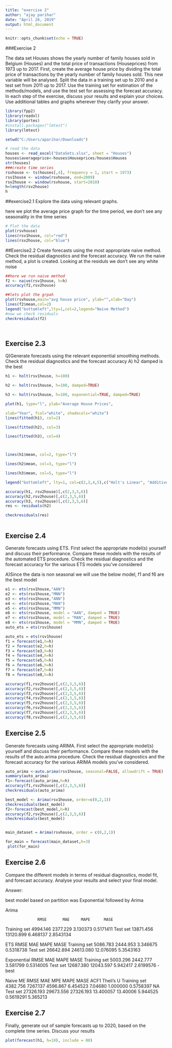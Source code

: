 ```yaml
---
title: "exercise 2"
author: "ajay parihar"
date: "April 26, 2019"
output: html_document
---
```


```r
knitr::opts_chunk$set(echo = TRUE)
```


###Exercise 2

The data set Houses shows the yearly number of family houses sold in Belgium
(Houses) and the total price of transactions (Houseprices) from 1973 up to 2017.
First, create the average house price by dividing the total price of transactions by
the yearly number of family houses sold. This new variable will be analysed.
Split the data in a training set up to 2010 and a test set from 2011 up to 2017.
Use the training set for estimation of the methods/models, and use the test set for
assessing the forecast accuracy.
In each step of the exercise, discuss your results and explain your choices. Use
additional tables and graphs wherever they clarify your answer.

```r


library(fpp2)
library(readxl)
library(portes)
#install.packages("lmtest")
library(lmtest)

setwd("C:/Users/aparihar/Downloads")

# read the data
houses <- read_excel("DataSets.xlsx", sheet = "Houses")
houses$averageprice<-houses$Houseprices/houses$Houses
str(houses)
###create time series
rsvhouse <- ts(houses[,4], frequency = 1, start = 1973)
rsv1house <- window(rsvhouse, end=2009)
rsv2house <- window(rsvhouse, start=2010)
h=length(rsv2house)
h
```
##exercise2.1
Explore the data using relevant graphs.

here we plot the average price graph for the time period, we don't see any seasonality in the time series

```r
# Plot the data
plot(rsvhouse)
lines(rsv1house, col="red")
lines(rsv2house, col="blue")


```


##Exercise2.2
 Create forecasts using the most appropriate naive method. Check the residual
diagnostics and the forecast accuracy.
We run the naive method, a plot is created. Looking at the residuls we don't see any white noise

```r
##here we run naive method 
f2 <- naive(rsv1house, h=h)
accuracy(f2,rsv2house)

##lets plot the grpah
plot(rsvhouse,main="avg house price", ylab="",xlab="Day")
lines(f2$mean,col=2)
legend("bottomleft",lty=1,col=2,legend="Naive Method")
#now we check residuals
checkresiduals(f2)




```

## Exercise 2.3
Q)Generate forecasts using the relevant exponential smoothing methods. Check
the residual diagnostics and the forecast accuracy
A) h2 damped is the best 

```r
h1 <- holt(rsv1house, h=100)

h2 <- holt(rsv1house, h=100, damped=TRUE)

h3 <- holt(rsv1house, h=100, exponential=TRUE, damped=TRUE)

plot(h1, type="l", ylab="Average House Prices",

xlab="Year", fcol="white", shadecols="white")
lines(fitted(h1), col=2)

lines(fitted(h2), col=3)

lines(fitted(h3), col=4)



lines(h1$mean, col=2, type="l")

lines(h2$mean, col=3, type="l")

lines(h3$mean, col=5, type="l")

legend("bottomleft", lty=1, col=c(2,3,4,5),c("Holt's Linear", "Additive Damped", "Multiplicative Damped"), cex=0.75)

accuracy(h1, rsv2house)[,c(2,3,5,6)]
accuracy(h2,rsv2house)[,c(2,3,5,6)]
accuracy(h3, rsv2house)[,c(2,3,5,6)]
res <- residuals(h2)

checkresiduals(res)



```


## Exercise 2.4
Generate forecasts using ETS. First select the appropriate model(s) yourself
and discuss their performance. Compare these models with the results of the
automated ETS procedure. Check the residual diagnostics and the forecast
accuracy for the various ETS models you’ve considered

A)Since the data is non seasonal we will use the below model, f1 and f6 are the best model

```r

e1 <- ets(rsv1house,"AAN")
e2 <- ets(rsv1house,"MNN")
e3 <- ets(rsv1house,"ANN")
e4 <- ets(rsv1house,"MAN")
e5 <- ets(rsv1house,"MMN")
e6 <- ets(rsv1house, model = "AAN", damped = TRUE)
e7 <- ets(rsv1house, model = "MAN", damped = TRUE)
e8 <- ets(rsv1house, model = "MMN", damped = TRUE)
auto_ets = ets(rsv1house)

auto_ets = ets(rsv1house)
f1 = forecast(e1,h=h)
f2 = forecast(e2,h=h)
f3 = forecast(e3,h=h)
f4 = forecast(e4,h=h)
f5 = forecast(e5,h=h)
f6 = forecast(e6,h=h)
f7 = forecast(e7,h=h)
f8 = forecast(e8,h=h)

accuracy(f1,rsv2house)[,c(2,3,5,6)]
accuracy(f2,rsv2house)[,c(2,3,5,6)]
accuracy(f3,rsv2house)[,c(2,3,5,6)]
accuracy(f4,rsv2house)[,c(2,3,5,6)]
accuracy(f5,rsv2house)[,c(2,3,5,6)]
accuracy(f6,rsv2house)[,c(2,3,5,6)]
accuracy(f7,rsv2house)[,c(2,3,5,6)]
accuracy(f8,rsv2house)[,c(2,3,5,6)]

```





## Exercise 2.5
Generate forecasts using ARIMA. First select the appropriate model(s) yourself
and discuss their performance. Compare these models with the results of the
auto.arima procedure. Check the residual diagnostics and the forecast accuracy
for the various ARIMA models you’ve considered.

```r
auto_arima <-auto.arima(rsv1house, seasonal=FALSE, allowdrift = TRUE)
summary(auto_arima)
f1<-forecast(auto_arima,h=h)
accuracy(f1,rsv2house)[,c(2,3,5,6)]
checkresiduals(auto_arima)

best_model <- Arima(rsv1house, order=c(0,2,1))
checkresiduals(best_model)
f2<-forecast(best_model,h=h)
accuracy(f2,rsv2house)[,c(2,3,5,6)]
checkresiduals(best_model)


main_dataset = Arima(rsvhouse, order = c(0,2,1))

for_main = forecast(main_dataset,h=3)
 plot(for_main)
```

## Exercise 2.6
Compare the different models in terms of residual diagnostics, model fit, and
forecast accuracy. Analyse your results and select your final model.

Answer:

best model based on partition was Exponential followed by Arima

Arima

                  RMSE       MAE     MAPE      MASE
Training set  4994.146  2377.229 3.130373 0.5171411
Test set     13871.456 13120.899 6.468137 2.8543134

ETS
                  RMSE       MAE      MAPE      MASE
Training set  5086.783  2444.953  3.346675 0.5318738
Test set     26642.894 24613.080 12.076095 5.3543163 

Exponential
                 RMSE       MAE     MAPE      MASE
Training set  5003.296  2442.777 3.581799 0.5314005
Test set     12687.380 12043.597 5.942417 2.6199576    -best

Naive
                   ME      RMSE       MAE       MPE     MAPE     MASE      ACF1 Theil's U
Training set  4382.756  7267.137  4596.867  6.454523  7.04680 1.000000 0.5758397        NA
Test set     27326.193 29673.556 27326.193 13.400057 13.40006 5.944525 0.5619291  5.365213



## Exercise 2.7
Finally, generate out of sample forecasts up to 2020, based on the complete time
series. Discuss your results

```r


plot(forecast(h1, h=10), include = 80)
```













